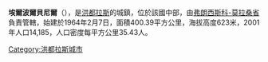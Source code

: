 '''埃爾波爾貝尼爾'''（{{lang-es|El Porvenir}}），是[[洪都拉斯|洪都拉斯]]的城鎮，位於該國中部，由[[弗朗西斯科-莫拉桑省|弗朗西斯科-莫拉桑省]]負責管轄，始建於1964年2月7日，面積400.39平方公里，海拔高度623米，2001年人口14,185，人口密度每平方公里35.43人。

{{coord|14|45|0|N|87|11|0|W|type:adm2nd_region:HN_source:nlwiki|display=title}}

{{Honduras-geo-stub}}
[[Category:洪都拉斯城市|Category:洪都拉斯城市]]